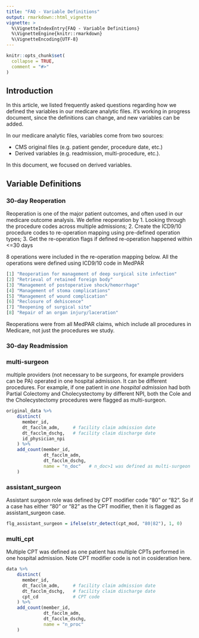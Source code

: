 ```yaml
---
title: "FAQ - Variable Definitions"
output: rmarkdown::html_vignette
vignette: >
  %\VignetteIndexEntry{FAQ - Variable Definitions}
  %\VignetteEngine{knitr::rmarkdown}
  %\VignetteEncoding{UTF-8}
---
```


```r
knitr::opts_chunk$set(
  collapse = TRUE,
  comment = "#>"
)
```

## Introduction

In this article, we listed frequently asked questions regarding how we defined the variables in our medicare analytic files. it's working in progress document, since the definitions can change, and new variables can be added. 

In our medicare analytic files, variables come from two sources:

- CMS original files (e.g. patient gender, procedure date, etc.)
- Derived variables (e.g. readmission, multi-procedure, etc.). 

In this document, we focused on derived variables.


## Variable Definitions

### 30-day Reoperation

Reoperation is one of the major patient outcomes, and often used in our medicare outcome analysis. We define reoperation by 1. Looking through the procedure codes across multiple admissions; 2. Create the ICD9/10 procedure codes to re-operation mapping using pre-defined operation types; 3. Get the re-operation flags if defined re-operation happened within <=30 days

8 operations were included in the re-operation mapping below. All the operations were defined using ICD9/10 code in MedPAR

```r
[1] "Reoperation for management of deep surgical site infection"  
[2] "Retrieval of retained foreign body"                        
[3] "Management of postoperative shock/hemorrhage"              
[4] "Management of stoma complications"                         
[5] "Management of wound complication"                          
[6] "Reclosure of dehiscence"                                   
[7] "Reopening of surgical site"                                
[8] "Repair of an organ injury/laceration"
```

Reoperations were from all MedPAR claims, which include all procedures in Medicare, not just the procedures we study.


### 30-day Readmission






### multi-surgeon

multiple providers (not necessary to be surgeons, for example providers can be PA) operated in one hospital admission. It can be different procedures. For example, if one patient in *one hospital admission* had both Partial Colectomy and Cholecystectomy by different NPI, both the Cole and the Cholecystectomy procedures were flagged as multi-surgeon.

```r
original_data %>%
    distinct(
      member_id,
      dt_facclm_adm,     # facility claim admission date
      dt_facclm_dschg,   # facility claim discharge date
      id_physician_npi
    ) %>%
    add_count(member_id,
              dt_facclm_adm,
              dt_facclm_dschg,
              name = "n_doc"   # n_doc>1 was defined as multi-surgeon
    )
```

### assistant_surgeon

Assistant surgeon role was defined by CPT modifier code "80" or "82". So if a case has either "80" or "82" as the CPT modifier, then it is flagged as assistant_surgeon case.

```r
flg_assistant_surgeon = ifelse(str_detect(cpt_mod, "80|82"), 1, 0)
```

### multi_cpt

Multiple CPT was defined as one patient has multiple CPTs performed in one hospital admission. Note CPT modifier code is not in cosideration here.

```r
data %>%
    distinct(
      member_id,
      dt_facclm_adm,     # facility claim admission date
      dt_facclm_dschg,   # facility claim discharge date
      cpt_cd             # CPT code
    ) %>%
    add_count(member_id,
              dt_facclm_adm,
              dt_facclm_dschg,
              name = "n_proc"
    ) 
```

